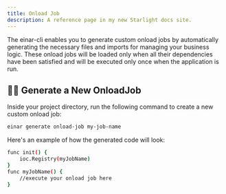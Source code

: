 ```yaml
---
title: Onload Job
description: A reference page in my new Starlight docs site.
---
```


The einar-cli enables you to generate custom onload jobs by automatically generating the necessary files and imports for managing your business logic. These onload jobs will be loaded only when all their dependencies have been satisfied and will be executed only once when the application is run.

## 👨‍💻 Generate a New OnloadJob
Inside your project directory, run the following command to create a new custom onload job:
```sh
einar generate onload-job my-job-name
```

Here's an example of how the generated code will look:
```sh
func init() {
	ioc.Registry(myJobName)
}
func myJobName() {
	//execute your onload job here
}
```